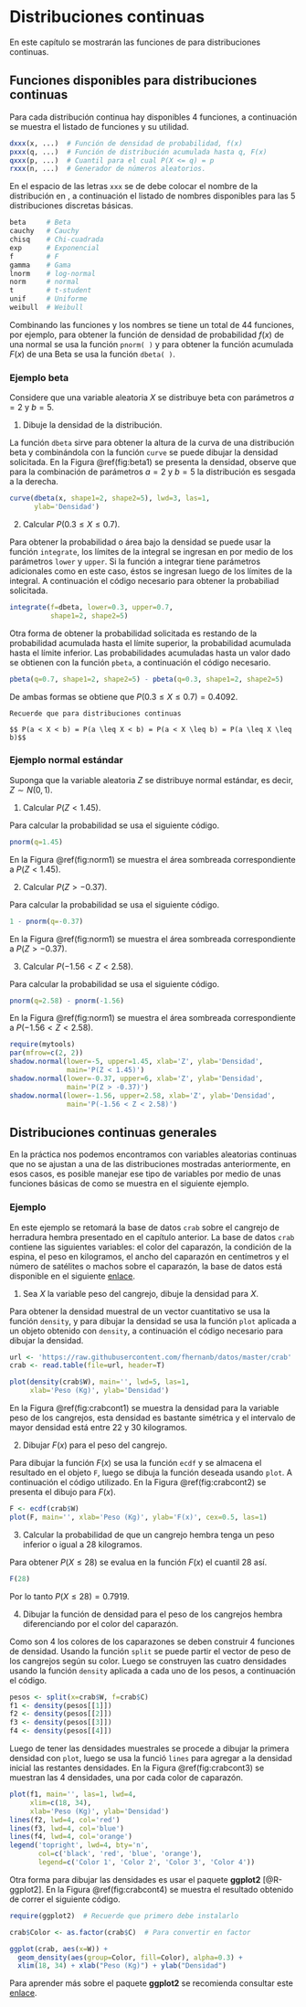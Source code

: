# Distribuciones continuas

En este capítulo se mostrarán las funciones de \proglang{R} para distribuciones continuas.

## Funciones disponibles para distribuciones continuas

Para cada distribución continua hay disponibles 4 funciones, a continuación se muestra el listado de funciones y su utilidad.

```r
dxxx(x, ...)  # Función de densidad de probabilidad, f(x)
pxxx(q, ...)  # Función de distribución acumulada hasta q, F(x)
qxxx(p, ...)  # Cuantil para el cual P(X <= q) = p
rxxx(n, ...)  # Generador de números aleatorios.
```

En el espacio de las letras `xxx` se de debe colocar el nombre de la distribución en \proglang{R}, a continuación el listado de nombres disponibles para las 5 distribuciones discretas básicas.

```r
beta     # Beta
cauchy   # Cauchy
chisq    # Chi-cuadrada
exp      # Exponencial
f        # F
gamma    # Gama
lnorm    # log-normal
norm     # normal
t        # t-student
unif     # Uniforme
weibull  # Weibull
```

Combinando las funciones y los nombres se tiene un total de 44 funciones, por ejemplo, para obtener la función de densidad de probabilidad $f(x)$ de una normal se usa la función `pnorm( )` y para obtener la función acumulada $F(x)$ de una Beta se usa la función `dbeta( )`.

### Ejemplo beta {-}
 
Considere que una variable aleatoria $X$ se distribuye beta con parámetros $a=2$ y $b=5$.

1) Dibuje la densidad de la distribución.

La función `dbeta` sirve para obtener la altura de la curva de una distribución beta y combinándola con la función `curve` se puede dibujar la densidad solicitada. En la Figura \@ref(fig:beta1) se presenta la densidad, observe que para la combinación de parámetros $a=2$ y $b=5$ la distribución es sesgada a la derecha.

```r
curve(dbeta(x, shape1=2, shape2=5), lwd=3, las=1,
      ylab='Densidad')
```

2) Calcular $P(0.3 \leq X \leq 0.7)$.

Para obtener la probabilidad o área bajo la densidad se puede usar la función `integrate`, los límites de la integral se ingresan en por medio de los parámetros `lower` y `upper`. Si la función a integrar tiene parámetros adicionales como en este caso, éstos se ingresan luego de los límites de la integral. A continuación el código necesario para obtener la probabiliad solicitada.

```r
integrate(f=dbeta, lower=0.3, upper=0.7,
          shape1=2, shape2=5)
```

Otra forma de obtener la probabilidad solicitada es restando de la probabilidad acumulada hasta el límite superior, la probabilidad acumulada hasta el límite inferior. Las probabilidades acumuladas hasta un valor dado se obtienen con la función `pbeta`, a continuación el código necesario.

```r
pbeta(q=0.7, shape1=2, shape2=5) - pbeta(q=0.3, shape1=2, shape2=5)
```

De ambas formas se obtiene que $P(0.3 \leq X \leq 0.7)=0.4092$.

```block2
Recuerde que para distribuciones continuas

$$ P(a < X < b) = P(a \leq X < b) = P(a < X \leq b) = P(a \leq X \leq b)$$
```

### Ejemplo normal estándar {-}
Suponga que la variable aleatoria $Z$ se distribuye normal estándar, es decir, $Z \sim N(0, 1)$.

1) Calcular $P(Z < 1.45)$.

Para calcular la probabilidad se usa el siguiente código.

```r
pnorm(q=1.45)
```

En la Figura \@ref(fig:norm1) se muestra el área sombreada correspondiente a $P(Z < 1.45)$.

2) Calcular $P(Z > -0.37)$.

Para calcular la probabilidad se usa el siguiente código.

```r
1 - pnorm(q=-0.37)
```

En la Figura \@ref(fig:norm1) se muestra el área sombreada correspondiente a $P(Z > -0.37)$.

3) Calcular $P(-1.56 < Z < 2.58)$.

Para calcular la probabilidad se usa el siguiente código.

```r
pnorm(q=2.58) - pnorm(-1.56)
```

En la Figura \@ref(fig:norm1) se muestra el área sombreada correspondiente a $P(-1.56 < Z < 2.58)$.


```r
require(mytools)
par(mfrow=c(2, 2))
shadow.normal(lower=-5, upper=1.45, xlab='Z', ylab='Densidad',
              main='P(Z < 1.45)')
shadow.normal(lower=-0.37, upper=6, xlab='Z', ylab='Densidad',
              main='P(Z > -0.37)')
shadow.normal(lower=-1.56, upper=2.58, xlab='Z', ylab='Densidad',
              main='P(-1.56 < Z < 2.58)')
```

## Distribuciones continuas generales

En la práctica nos podemos encontramos con variables aleatorias continuas que no se ajustan a una de las distribuciones mostradas anteriormente, en esos casos, es posible manejar ese tipo de variables por medio de unas funciones básicas de \proglang{R} como se muestra en el siguiente ejemplo.

### Ejemplo {-}

En este ejemplo se retomará la base de datos `crab` sobre el cangrejo de herradura hembra presentado en el capítulo anterior. La base de datos `crab` contiene las siguientes variables: el color del caparazón, la condición de la espina, el peso en kilogramos, el ancho del caparazón en centímetros y el número de satélites o machos sobre el caparazón, la base de datos está disponible en el siguiente [enlace](https://raw.githubusercontent.com/fhernanb/datos/master/crab).

1) Sea $X$ la variable peso del cangrejo, dibuje la densidad para $X$.

Para obtener la densidad muestral de un vector cuantitativo se usa la función `density`, y para dibujar la densidad se usa la función `plot` aplicada a un objeto obtenido con `density`, a continuación el código necesario para dibujar la densidad.

```r
url <- 'https://raw.githubusercontent.com/fhernanb/datos/master/crab'
crab <- read.table(file=url, header=T)

plot(density(crab$W), main='', lwd=5, las=1,
     xlab='Peso (Kg)', ylab='Densidad')
```

En la Figura \@ref(fig:crabcont1) se muestra la densidad para la variable peso de los cangrejos, esta densidad es bastante simétrica y el intervalo de mayor densidad está entre 22 y 30 kilogramos.

2) Dibujar $F(x)$ para el peso del cangrejo.

Para dibujar la función $F(x)$ se usa la función `ecdf` y se almacena el resultado en el objeto `F`, luego se dibuja la función deseada usando `plot`. A continuación el código utilizado. En la Figura \@ref(fig:crabcont2) se presenta el dibujo para $F(x)$.

```r
F <- ecdf(crab$W)
plot(F, main='', xlab='Peso (Kg)', ylab='F(x)', cex=0.5, las=1)
```

3) Calcular la probabilidad de que un cangrejo hembra tenga un peso inferior o igual a 28 kilogramos.

Para obtener $P(X \leq 28)$ se evalua en la función $F(x)$ el cuantil 28 así.

```r
F(28)
```

Por lo tanto $P(X \leq 28)=0.7919$.

4) Dibujar la función de densidad para el peso de los cangrejos hembra diferenciando por el color del caparazón.

Como son 4 los colores de los caparazones se deben construir 4 funciones de densidad. Usando la función `split` se puede partir el vector de peso de los cangrejos según su color. Luego se construyen las cuatro densidades usando la función `density` aplicada a cada uno de los pesos, a continuación el código. 

```r
pesos <- split(x=crab$W, f=crab$C)
f1 <- density(pesos[[1]])
f2 <- density(pesos[[2]])
f3 <- density(pesos[[3]])
f4 <- density(pesos[[4]])
```

Luego de tener las densidades muestrales se procede a dibujar la primera densidad con `plot`, luego se usa la funció `lines` para agregar a la densidad inicial las restantes densidades. En la Figura \@ref(fig:crabcont3) se muestran las 4 densidades, una por cada color de caparazón.

```r
plot(f1, main='', las=1, lwd=4,
     xlim=c(18, 34),
     xlab='Peso (Kg)', ylab='Densidad')
lines(f2, lwd=4, col='red')
lines(f3, lwd=4, col='blue')
lines(f4, lwd=4, col='orange')
legend('topright', lwd=4, bty='n',
       col=c('black', 'red', 'blue', 'orange'),
       legend=c('Color 1', 'Color 2', 'Color 3', 'Color 4'))
```

Otra forma para dibujar las densidades es usar el paquete **ggplot2** [@R-ggplot2]. En la Figura \@ref(fig:crabcont4) se muestra el resultado obtenido de correr el siguiente código.

```r
require(ggplot2)  # Recuerde que primero debe instalarlo

crab$Color <- as.factor(crab$C)  # Para convertir en factor

ggplot(crab, aes(x=W)) + 
  geom_density(aes(group=Color, fill=Color), alpha=0.3) +
  xlim(18, 34) + xlab("Peso (Kg)") + ylab("Densidad")
```

Para aprender más sobre el paquete **ggplot2** se recomienda consultar este [enlace](http://tutorials.iq.harvard.edu/R/Rgraphics/Rgraphics.html).
